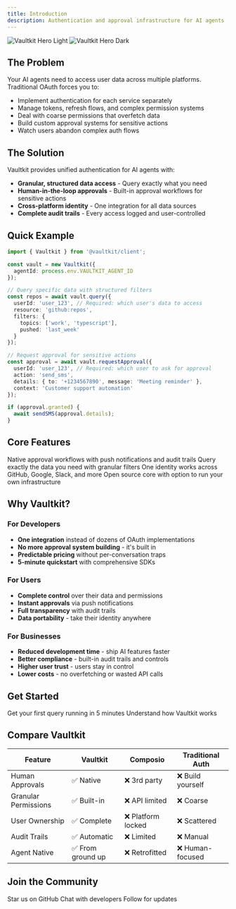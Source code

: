 ```yaml
---
title: Introduction
description: Authentication and approval infrastructure for AI agents
---
```


<img
  className="block dark:hidden"
  src="/images/hero-light.png"
  alt="Vaultkit Hero Light"
/>
<img
  className="hidden dark:block"
  src="/images/hero-dark.png"
  alt="Vaultkit Hero Dark"
/>

## The Problem

Your AI agents need to access user data across multiple platforms. Traditional OAuth forces you to:
- Implement authentication for each service separately
- Manage tokens, refresh flows, and complex permission systems
- Deal with coarse permissions that overfetch data
- Build custom approval systems for sensitive actions
- Watch users abandon complex auth flows

## The Solution

Vaultkit provides unified authentication for AI agents with:
- **Granular, structured data access** - Query exactly what you need
- **Human-in-the-loop approvals** - Built-in approval workflows for sensitive actions
- **Cross-platform identity** - One integration for all data sources
- **Complete audit trails** - Every access logged and user-controlled

## Quick Example

```typescript
import { Vaultkit } from '@vaultkit/client';

const vault = new Vaultkit({ 
  agentId: process.env.VAULTKIT_AGENT_ID 
});

// Query specific data with structured filters
const repos = await vault.query({
  userId: 'user_123', // Required: which user's data to access
  resource: 'github:repos',
  filters: {
    topics: ['work', 'typescript'],
    pushed: 'last_week'
  }
});

// Request approval for sensitive actions
const approval = await vault.requestApproval({
  userId: 'user_123', // Required: which user to ask for approval
  action: 'send_sms',
  details: { to: '+1234567890', message: 'Meeting reminder' },
  context: 'Customer support automation'
});

if (approval.granted) {
  await sendSMS(approval.details);
}
```

## Core Features

<CardGroup cols={2}>
  <Card title="Human Approvals" icon="user-check" href="/features/human-approvals">
    Native approval workflows with push notifications and audit trails
  </Card>
  <Card title="Structured Queries" icon="filter" href="/features/structured-queries">
    Query exactly the data you need with granular filters
  </Card>
  <Card title="Cross-Platform" icon="globe" href="/features/cross-platform">
    One identity works across GitHub, Google, Slack, and more
  </Card>
  <Card title="Self-Hosting" icon="server" href="/features/self-hosting">
    Open source core with option to run your own infrastructure
  </Card>
</CardGroup>

## Why Vaultkit?

### For Developers
- **One integration** instead of dozens of OAuth implementations
- **No more approval system building** - it's built in
- **Predictable pricing** without per-conversation traps
- **5-minute quickstart** with comprehensive SDKs

### For Users
- **Complete control** over their data and permissions
- **Instant approvals** via push notifications
- **Full transparency** with audit trails
- **Data portability** - take their identity anywhere

### For Businesses
- **Reduced development time** - ship AI features faster
- **Better compliance** - built-in audit trails and controls
- **Higher user trust** - users stay in control
- **Lower costs** - no overfetching or wasted API calls

## Get Started

<CardGroup cols={2}>
  <Card title="Quickstart" icon="rocket" href="/quickstart">
    Get your first query running in 5 minutes
  </Card>
  <Card title="Architecture" icon="diagram-project" href="/concepts/architecture">
    Understand how Vaultkit works
  </Card>
</CardGroup>

## Compare Vaultkit

| Feature | Vaultkit | Composio | Traditional Auth |
|---------|----------|----------|------------------|
| Human Approvals | ✅ Native | ❌ 3rd party | ❌ Build yourself |
| Granular Permissions | ✅ Built-in | ❌ API limited | ❌ Coarse |
| User Ownership | ✅ Complete | ❌ Platform locked | ❌ Scattered |
| Audit Trails | ✅ Automatic | ❌ Limited | ❌ Manual |
| Agent Native | ✅ From ground up | ❌ Retrofitted | ❌ Human-focused |

## Join the Community

<CardGroup cols={3}>
  <Card title="GitHub" icon="github" href="https://github.com/vaultkit/vaultkit">
    Star us on GitHub
  </Card>
  <Card title="Discord" icon="discord" href="https://discord.gg/vaultkit">
    Chat with developers
  </Card>
  <Card title="Twitter" icon="twitter" href="https://twitter.com/vaultkit">
    Follow for updates
  </Card>
</CardGroup>